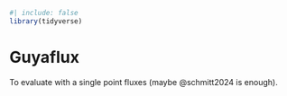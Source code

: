 ```r
#| include: false
library(tidyverse)
```

# Guyaflux {.unnumbered}

To evaluate with a single point fluxes (maybe @schmitt2024 is enough).

